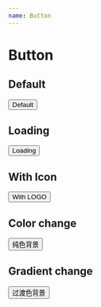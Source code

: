 ```yaml
---
name: Button
---
```



# Button

<PropsTable of={Button} />

## Default

<Playground>
  <Button>Default</Button>
</Playground>

## Loading

<Playground>
  <Button loading>Loading</Button>
</Playground>

## With Icon

<Playground>
  <Button icon='attachment'>With LOGO</Button>
</Playground>

## Color change

<Playground>
  <Button color='bg.reverse' hoverColor='bg.reverse' gradientTheme='none'>纯色背景</Button>
</Playground>

## Gradient change

<Playground>
  <Button gradientTheme='space'>过渡色背景</Button>
</Playground>
